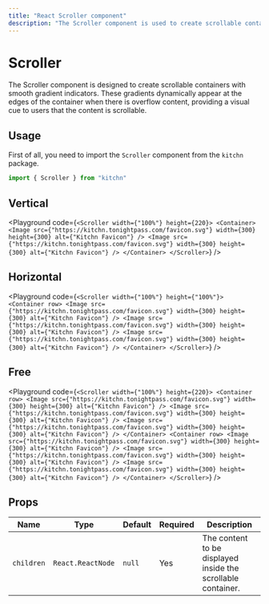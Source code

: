 ```yaml
---
title: "React Scroller component"
description: "The Scroller component is used to create scrollable containers with gradient indicators showing scrollable areas. It automatically detects when the content overflows and displays gradients accordingly."
---
```



# Scroller

The Scroller component is designed to create scrollable containers with smooth gradient indicators. These gradients dynamically appear at the edges of the container when there is overflow content, providing a visual cue to users that the content is scrollable.

## Usage

First of all, you need to import the `Scroller` component from the `kitchn` package.

```js
import { Scroller } from "kitchn"
```

## Vertical

<Playground
  code={`
<Scroller width={"100%"} height={220}>
  <Container>
    <Image
      src={"https://kitchn.tonightpass.com/favicon.svg"}
      width={300}
      height={300}
      alt={"Kitchn Favicon"}
    />
    <Image
      src={"https://kitchn.tonightpass.com/favicon.svg"}
      width={300}
      height={300}
      alt={"Kitchn Favicon"}
    />
  </Container>
</Scroller>
`}
/>

## Horizontal

<Playground
  code={`
<Scroller width={"100%"} height={"100%"}>
  <Container row>
    <Image
      src={"https://kitchn.tonightpass.com/favicon.svg"}
      width={300}
      height={300}
      alt={"Kitchn Favicon"}
    />
    <Image
      src={"https://kitchn.tonightpass.com/favicon.svg"}
      width={300}
      height={300}
      alt={"Kitchn Favicon"}
    />
    <Image
      src={"https://kitchn.tonightpass.com/favicon.svg"}
      width={300}
      height={300}
      alt={"Kitchn Favicon"}
    />
  </Container>
</Scroller>
`}
/>

## Free

<Playground
  code={`
<Scroller width={"100%"} height={220}>
  <Container row>
    <Image
      src={"https://kitchn.tonightpass.com/favicon.svg"}
      width={300}
      height={300}
      alt={"Kitchn Favicon"}
    />
    <Image
      src={"https://kitchn.tonightpass.com/favicon.svg"}
      width={300}
      height={300}
      alt={"Kitchn Favicon"}
    />
    <Image
      src={"https://kitchn.tonightpass.com/favicon.svg"}
      width={300}
      height={300}
      alt={"Kitchn Favicon"}
    />
  </Container>
  <Container row>
    <Image
      src={"https://kitchn.tonightpass.com/favicon.svg"}
      width={300}
      height={300}
      alt={"Kitchn Favicon"}
    />
    <Image
      src={"https://kitchn.tonightpass.com/favicon.svg"}
      width={300}
      height={300}
      alt={"Kitchn Favicon"}
    />
    <Image
      src={"https://kitchn.tonightpass.com/favicon.svg"}
      width={300}
      height={300}
      alt={"Kitchn Favicon"}
    />
  </Container>
</Scroller>
`}
/>

## Props

| Name | Type | Default | Required | Description
|------|------|---------|----------|-------------
| `children` | `React.ReactNode	` | `null` | Yes | The content to be displayed inside the scrollable container.
